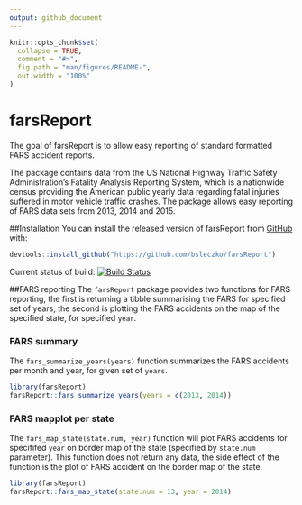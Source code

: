 ```yaml
---
output: github_document
---
```


<!-- README.md is generated from README.Rmd. Please edit that file -->

```r
knitr::opts_chunk$set(
  collapse = TRUE,
  comment = "#>",
  fig.path = "man/figures/README-",
  out.width = "100%"
)
```
# farsReport
The goal of farsReport is to allow easy reporting of standard formatted FARS accident reports.

The package contains data from the US National Highway Traffic Safety Administration's Fatality Analysis Reporting System, which is a nationwide census providing the American public yearly data regarding fatal injuries suffered in motor vehicle traffic crashes. The package allows easy reporting of FARS data sets from 2013, 2014 and 2015.

##Installation
You can install the released version of farsReport from [GitHub](https://github.com/bsleczko/farsReport) with:

``` r
devtools::install_github("https://github.com/bsleczko/farsReport")
```
Current status of build: [![Build Status](https://travis-ci.org/bsleczko/farsReport.svg?branch=master)](https://travis-ci.org/bsleczko/farsReport)

##FARS reporting
The `farsReport` package provides two functions for FARS reporting, the first is returning a tibble summarising the FARS for specified set of years, the second is plotting the FARS accidents on the map of the specified state, for specified `year`.

### FARS summary
The `fars_summarize_years(years)` function summarizes the FARS accidents per month and year, for given set of `years`.
```r
library(farsReport)
farsReport::fars_summarize_years(years = c(2013, 2014))
```

### FARS mapplot per state

The `fars_map_state(state.num, year)` function will plot FARS accidents for specififed `year` on border map of the state (specified by `state.num` parameter). This function does not return any data, the side effect of the function is the plot of FARS accident on the border map of the state.

```r
library(farsReport)
farsReport::fars_map_state(state.num = 13, year = 2014)
```
